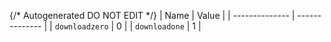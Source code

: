 {/* Autogenerated DO NOT EDIT  */}
| Name           | Value          |
| -------------- | -------------- |
| `downloadzero` | 0              |
| `downloadone`  | 1              |